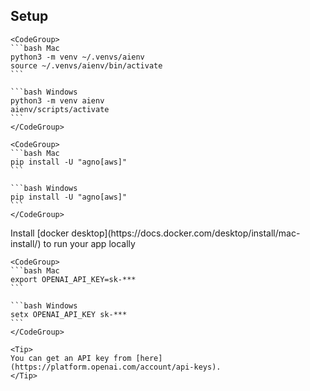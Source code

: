 ## Setup

<Steps>
  <Step title="Create a virtual environment">

    <CodeGroup>
    ```bash Mac
    python3 -m venv ~/.venvs/aienv
    source ~/.venvs/aienv/bin/activate
    ```

    ```bash Windows
    python3 -m venv aienv
    aienv/scripts/activate
    ```
    </CodeGroup>

  </Step>
  <Step title="Install agno">

    <CodeGroup>
    ```bash Mac
    pip install -U "agno[aws]"
    ```

    ```bash Windows
    pip install -U "agno[aws]"
    ```
    </CodeGroup>

  </Step>
  <Step title="Install docker">
    Install [docker desktop](https://docs.docker.com/desktop/install/mac-install/) to run your app locally
  </Step>
  <Step title="Export your OpenAI key">

    <CodeGroup>
    ```bash Mac
    export OPENAI_API_KEY=sk-***
    ```

    ```bash Windows
    setx OPENAI_API_KEY sk-***
    ```
    </CodeGroup>

    <Tip>
    You can get an API key from [here](https://platform.openai.com/account/api-keys).
    </Tip>

  </Step>
</Steps>
